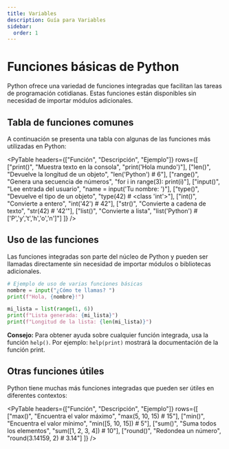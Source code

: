 ```yaml
---
title: Variables
description: Guía para Variables
sidebar:
  order: 1
---
```




# Funciones básicas de Python

Python ofrece una variedad de funciones integradas que facilitan las tareas de programación cotidianas. Estas funciones están disponibles sin necesidad de importar módulos adicionales.

## Tabla de funciones comunes

A continuación se presenta una tabla con algunas de las funciones más utilizadas en Python:

<PyTable 
  headers={["Función", "Descripción", "Ejemplo"]}
  rows={[
    ["print()", "Muestra texto en la consola", "print('Hola mundo')"],
    ["len()", "Devuelve la longitud de un objeto", "len('Python') # 6"],
    ["range()", "Genera una secuencia de números", "for i in range(3): print(i)"],
    ["input()", "Lee entrada del usuario", "name = input('Tu nombre: ')"],
    ["type()", "Devuelve el tipo de un objeto", "type(42) # <class 'int'>"],
    ["int()", "Convierte a entero", "int('42') # 42"],
    ["str()", "Convierte a cadena de texto", "str(42) # '42'"],
    ["list()", "Convierte a lista", "list('Python') # ['P','y','t','h','o','n']"]
  ]}
/>

## Uso de las funciones

Las funciones integradas son parte del núcleo de Python y pueden ser llamadas directamente sin necesidad de importar módulos o bibliotecas adicionales.

```python
# Ejemplo de uso de varias funciones básicas
nombre = input("¿Cómo te llamas? ")
print(f"Hola, {nombre}!")

mi_lista = list(range(1, 6))
print(f"Lista generada: {mi_lista}")
print(f"Longitud de la lista: {len(mi_lista)}")
```

<div class="tip">
  <strong>Consejo:</strong> Para obtener ayuda sobre cualquier función integrada, usa la función <code>help()</code>.
  Por ejemplo: <code>help(print)</code> mostrará la documentación de la función print.
</div>

## Otras funciones útiles

Python tiene muchas más funciones integradas que pueden ser útiles en diferentes contextos:

<PyTable 
  headers={["Función", "Descripción", "Ejemplo"]}
  rows={[
    ["max()", "Encuentra el valor máximo", "max(5, 10, 15) # 15"],
    ["min()", "Encuentra el valor mínimo", "min([5, 10, 15]) # 5"],
    ["sum()", "Suma todos los elementos", "sum([1, 2, 3, 4]) # 10"],
    ["round()", "Redondea un número", "round(3.14159, 2) # 3.14"]
  ]}
/>
